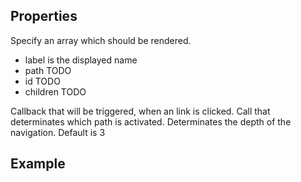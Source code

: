 
<Meta
  title="Navigation"
  subtitle="Navigation allows users to navigate through your site"
/>

## Properties

<PropsTable>
  <PropsTableRow value="items" required>
    Specify an array which should be rendered.
    <ul>
        <li>
            <span class="code">label</span> is the displayed name
        </li>
        <li>
            <span class="code">path</span> TODO
        </li>
        <li>
            <span class="code">id</span> TODO
        </li>
        <li>
            <span class="code">children</span> TODO
        </li>
    </ul>
  </PropsTableRow>
  <PropsTableRow value="handleNavClick">
    Callback that will be triggered, when an link is clicked.
  </PropsTableRow>
  <PropsTableRow value="isActiveItem">
    Call that determinates which path is activated.
  </PropsTableRow>
  <PropsTableRow value="depth">
    Determinates the depth of the navigation. Default is <span class="code">3</span>
  </PropsTableRow>
</PropsTable>

## Example

<ExampleLoader example="Navigation.tsx" />